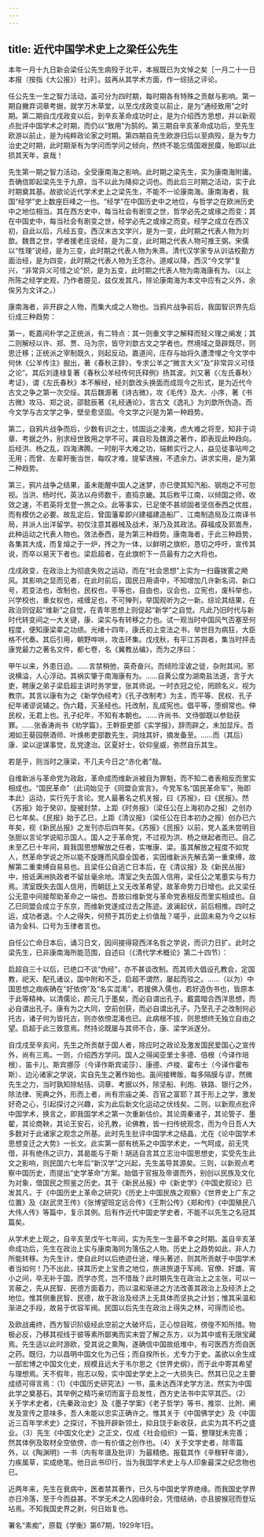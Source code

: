 ```yaml
---
---
---
```

title: 近代中国学术史上之梁任公先生
---




本年一月十九日新会梁任公先生病殁于北平，本报既已为文悼之矣［一月二十一日本报（按指《大公报》）社评］。兹再从其学术方面，作一综括之评论。

任公先生一生之智力活动，盖可分为四时期，每时期各有特殊之贡献与影响。第一期自撇弃词章考据，就学万木草堂，以至戊戌政变以前止，是为“通经致用”之时期。第二期自戊戌政变以后，到辛亥革命成功时止，是为介绍西方思想，并以新观点批评中国学术之时期，而仍以“致用”为鹄的。第三期自辛亥革命成功后，至先生欧游以前止，是为纯粹政论家之时期。第四期自先生欧游归后以至病殁，是为专力治史之时期，此时期渐有为学问而学问之倾向，然终不能忘情国艰民瘼，殆即以此损其天年，哀哉！

先生第一期之智力活动，全受康南海之影响。此时期之梁先生，实为康南海附庸。吾确信即起梁先生于九原，当不以此为降抑之词也。而此后三时期之活动，实于此时期奠其基。故欲论近代学术史上之梁先生，不能不一论康南海。康南海者，我国“经学”史上数座巨峰之一也。“经学”在中国历史中之地位，与哲学之在欧洲历史中之地位相当。其在西方史中，每当社会有剧变之世，哲学必先之或缘之而变；其在中国史中，每当社会有剧变之世，经学必先之或缘之而变。经学之成立在西汉初，自此以后，凡经五变。西汉末古文学兴，是为一变，此时期之代表人物为刘歆。魏晋之世，学者援老庄说经，是为二变，此时期之代表人物可推王弼。宋儒以“性理”说经，是为三变，此时期之代表人物为朱熹。清代汉学家专从训诂校勘方面治经，是为四变，此时期之代表人物为王念孙。道咸以降，西汉“今文学”复兴，“非常异义可怪之论”炽，是为五变，此时期之代表人物为南海康有为。（以上所陈之经学史观，乃作者臆见，兹仅发其凡，除论康南海为本文中应有之义外，余俟另为文详之。）

康南海者，非开辟之人物，而集大成之人物也。当鸦片战争前后，我国智识界先后衍成三种趋势：

第一，乾嘉间朴学之正统派，有二特点：其一则重文字之解释而轻义理之阐发；其二则解经以许、郑、贾、马为宗，皆守刘歆古文之学者也。然境域之垦辟既尽，则思迁移；正统派之宰制既久，则起反动。嘉道间，庄存与始将久遭湮埋之今文学中何休《公羊传注》掘出，著《春秋正辞》，专求公羊之“微言大义”及“非常异义可怪之论”。其后刘逢禄复著《春秋公羊经传何氏释例》扬其波。刘又著《〈左氏春秋〉考证》，谓《左氏春秋》本不解经，经刘歆改头换面而成现今之形式，是为近代今古文之争之第一次交绥。其后魏源著《诗古微》，攻《毛传》及大、小序，著《书古微》攻马、郑之说，邵懿辰著《礼经通论》，言古文《逸礼》为刘歆所伪造。而今文学与古文学之争，壁垒愈坚固。今文学之兴是为第一种趋势。

第二，自鸦片战争而后，少数有识之士，怵国运之凌夷，虑大难之将至，知非于词章、考据之外，别求经世致用之学不可。龚自珍及魏源之著作，即表现此种趋向。后经洪、杨之乱，四海沸腾。一时削平大难之功，端赖实行之人，益见徒事呫哔之无用；而曾、左辈盱衡当世，每叹才难，提挈诱掖，不遗余力。讲求实用，是为第二种趋势。

第三，鸦片战争之结果，虽未能醒中国人之迷梦，亦已使其知汽船、钢炮之不可忽视。当洪、杨时代，英法以舟师数千，直捣京畿。其后敉平江南，以倾国之师，收效之速，不若英将戈登一旅之众。此等事实，已足使不甚顽固者坚信泰西之优胜，而有模仿之必要。故乱定后，曾国藩辈即兴建福建造船厂、江南制造局及江南译书局，并派人出洋留学。初仅注意其器械及战术，渐乃及其政法。薛福成及郭嵩焘，此种运动之代表人物也。效法泰西，是为第三种趋势。康南海者，于此三种趋势，各集其大成，而复熔之于一炉，抟之为一体，以鲜明之旗帜，恳切之呼吁，宣传其说，而卒以易天下者也。梁启超者，在此旗帜下一员最有力之大将也。

戊戌政变，在政治上为彻底失败之运动，而在“社会思想”上实为一扫霾拨雾之飏风。其影响之显而见者，在此时前后，国民日用语中，不知增加几许新名词、新口号，若变法也，改制也，民权也，平等也，自由也，议会也，立宪也，废科举也，兴学校也，重女权也，戒缠足也，不可殚列，举国观听为之一新。综论其结果，在政治则促起“维新”之自觉，在青年思想上则促起“新学”之自觉。凡此乃旧时代与新时代转变间之一大关键，康、梁实与有转移之力也。试一观当时中国风气否塞至何程度，便知康梁辈之功绩。光绪十四年，康氏初上变法之书，举世目为病狂，大臣格不代奏。其后引用，朝野哗哄，攻击环集。戊戌秋，有平江苏舆者，集当时抨击康党最力之著名文件，都七卷，名《翼教丛编》，而为之序曰：





甲午以来，外患日迫。……言禁稍弛，英奇奋兴。而倾险淫诐之徒，杂附其间。邪说横溢，人心浮动。其祸实肇于南海康有为。……自黄公度为湖南盐法道，言于大吏，聘康之弟子梁启超主讲时务学堂，张其师说。一时衣冠之伦，罔顾名义，视为教宗。其言以康有为之《新学伪经考》《孔子改制考》为主，而平等、民权、孔子纪年诸谬说辅之。伪六籍，灭圣经也。托改制，乱成宪也。倡平等，堕纲常也。伸民权，无君上也。孔子纪年，不知有本朝也。……许尚书、文侍御既以参劾获罪。……张香涛尚书《劝学篇》，王幹臣吏部《实学报》，辞而辟之，未加显斥。吾湘如王葵园祭酒师、叶焕彬吏部数先生，洞烛其奸，摘发备至。……而（其后）康、梁以逆谋事觉，乱党逮治。区夏好士，钦仰皇威，弥然自乐其生。





若是乎，则当时之康梁，不几夫今日之“赤化者”哉。

自维新派与革命党为政敌，革命成而维新派被目为罪魁，而不知二者表相反而里实相成也。“国民革命”（此词始见于《同盟会宣言》，今党军名“国民革命军”，殆即本此）运动，实行先于言论。党人最著名之机关报，曰《苏报》，曰《民报》。然《苏报》始于癸卯，旋被封禁，上距《时务报》（梁任公在上海初办之报）之创办已七年矣。《民报》始于乙巳，上距《清议报》（梁任公在日本初办之报）创办已六年矣，视《新民丛报》之发刊亦后四年矣。《苏报》《民报》以前，党人盖未尝明目张胆以言论学说昭示国人。国人之于革命党，不过视为洪、杨之继起者而已。自乙未至乙巳十年间，肩我国思想解放之任者，实唯康、梁。虽其解放之程度不如党人，然革命学说之所以能不旋踵而风靡全国者，实因维新派先解去第一重束缚，故解第二重束缚自易易也。且梁任公自逃亡日本后，在《清议报》及《新民丛报》中，掊诋满洲执政者不留丝毫余地。清室之失去国人信用，梁任公之笔墨实与有力焉。清室既失去国人信用，而朝廷上又无改革希望，故革命势力日增也。此又梁任公无意中间接帮助革命之一端也。吾故曰维新党与革命党表相反而里实相成也。自乙巳同盟会成立于东京，而维新党遂成过去之陈迹。波澜起伏，前后相推。四时之运，成功者退。个人之得失，何预于其历史上价值哉？嗟乎，此固未易为今之以标语为金科、口号为玉律者言也。

自任公亡命日本后，诵习日文，因间接得窥西洋名哲之学说，而识力日扩。此时之梁先生，已非康南海所能范围，自述曰（《清代学术概论》第二十四节）：





启超自三十以后，已绝口不谈“伪经”，亦不甚谈改制。而其师大倡设孔教会，定国教，祀天、配孔诸议，国中附和不乏，启超不谓然，屡起而驳之。……（以为）中国思想之痼疾确在“好依傍”及“名实混淆”，若援佛入儒也，若好造伪书也，皆原本于此等精神。以清儒论，颜元几于墨矣，而必自谓出孔子。戴震暗合西洋思想，而必自谓出孔子。康有为之大同，空前创获，而必自谓出孔子。乃至孔子之改制何必托古，诸子何为皆托古，则亦依傍混淆也已。此病根不拔，则思想终无独立自由之望。启超于此三致意焉。然持论既屡与其师不合，康、梁学派遂分。





自戊戌至辛亥间，先生之所贡献于国人者，除应时之政论及激发国民爱国心之宣传外，尚有三焉。一则，介绍西方学问。国人之得闻亚里士多德、倍根（今译作培根）、笛卡儿、斯宾挪莎（今译作斯宾诺莎）、康德、卢梭、霍布士（今译作霍布斯）、边沁诸家之学说，实自先生之著作始也。虽间接稗贩，每多隔膜与谬，然微先生之力，当时孰知除帖括、词章、考据以外，除坚船、利炮、铁路、银行之外，除法律、宪典之外，形而上者，尚有宗庙之美、百官之富耶？其于形上之学，激发好奇之心，引起探讨之兴趣，实为此后新文化运动之伏线矣。二则，以新观点批评中国学术，换言之，即我国学术之第一次重新估价。其论周秦诸子，其论管子、墨翟，其论商鞅，其论王安石，论孔教，论佛教，皆一扫传统观念，而为今日吾人大多数对于此诸家之观念之所基。此时先生批评中国学术之结晶，尤在《论中国学术思想变迁之大势》一长文。此实第一部有统系之中国学术史，一气呵成，前无凭借，非有绝伟之识力，其曷能与于斯！胡适自言其立志治中国思想史，实受先生此文之影响，则民国六七年后“新汉学”之兴起，先生盖导其源矣。三则，以新观点考察中国历史，而提出“史学革命”方案。始倡于官报及帝谱而外，别创以民族及文化为对象，借国民之照鉴之历史。其于《新民丛报》中《新史学》《中国史叙论》已发其凡，于《中国历史上革命之研究》《历史上中国民族之观察》《世界史上广东之位置》及《赵武灵王传》《张博望班定远合传》《王荆公传》《郑和传》《中国殖民八大伟人传》等篇中，复示其例。后有作近代中国史学史者，不能不以先生之名冠其篇矣。

从学术史上观之，自辛亥至戊午七年间，实为先生一生最不幸之时期。盖自辛亥革命成功后，先生在政治上实与康南海同为落伍之人物。历史上之趋势如此，非人力所能转移。为先生计，使自此时以后绝迹仕途，埋头著述，则其所贡献于中国学术者当如何！乃不出此，挟其历史上宝贵之地位，旅进旅退于军阀、官僚、奸雄、宵小之间，卒无补于国，而学亦荒，岂不惜哉？此时期先生在政治上之主张，可以一言蔽之，先从民智、民德方面着力，而以温和渐进之方法改善其政治上及经济上之地位。惟其侧重民智、民德，故于政治及经济上无具体而坚执之计划；惟其采温和渐进之手段，故易于优容军阀。民国以后先生在政治上得失之林，可得而论也。

及欧战甫终，西方智识阶级经此空前之大破坏后，正心惊目眩，徬徨不知所措。物极必反，乃移其视线于彼等素所鄙夷而实未尝了解之东方，以为其中或有无限宝藏焉。先生适以此时游欧，受其说之熏陶，遂确信中国故纸堆中，有可医西方而自医之药。既归，力以昌明中国文化为己任；而自揆所长，尤专力于史。盖欲以余生成一部宏博之中国文化史，规模且远大于韦尔思之《世界史纲》，而于此中寄其希望与理想焉。天不假年，抱志以殁，实中国史学史上之一大损失已。然其已见之主要成绩可得言焉：（1）《中国历史研究法》一书，虽未达西洋史学方法，然实为中国此学之奠基石。其举例之精巧亲切而富于启发性，西方史法书中实罕其匹。（2）关于学术史者，《先秦政治史》及《墨子学案》《老子哲学》等书，推崇、比附、阐发及宣传之意味多，吾人未能以忠实正确许之。惟其关于《中国佛学史》及《中国近三百年学术史》之探讨，不独开辟新领土，抑且饶于新收获，此实为其不朽之盛业。（3）先生《中国文化史》之正文，仅成《社会组织》一篇，整理犹未完善；然其体例及取材全空依傍，亦一有价值之创作也。（4）关于文学史者，除零篇外，以《陶渊明》一书（内有年谱及批评）为最精绝。报载其作《辛稼轩年谱》，力疾属草，实成绝笔。他日此书印行，当为我国学术史上与人印象最深之纪念物也已。

近两年来，先生在衰病中，医者禁其著作，已久与中国史学界绝缘。而我国史学界亦日冷落，至于今而益甚。不学无术之人因缘时会，凭借结纳，亦且披猴冠而登坛坫焉。不知我国史界之剥，何日始复也。





署名“素痴”，原载《学衡》第67期，1929年1日。